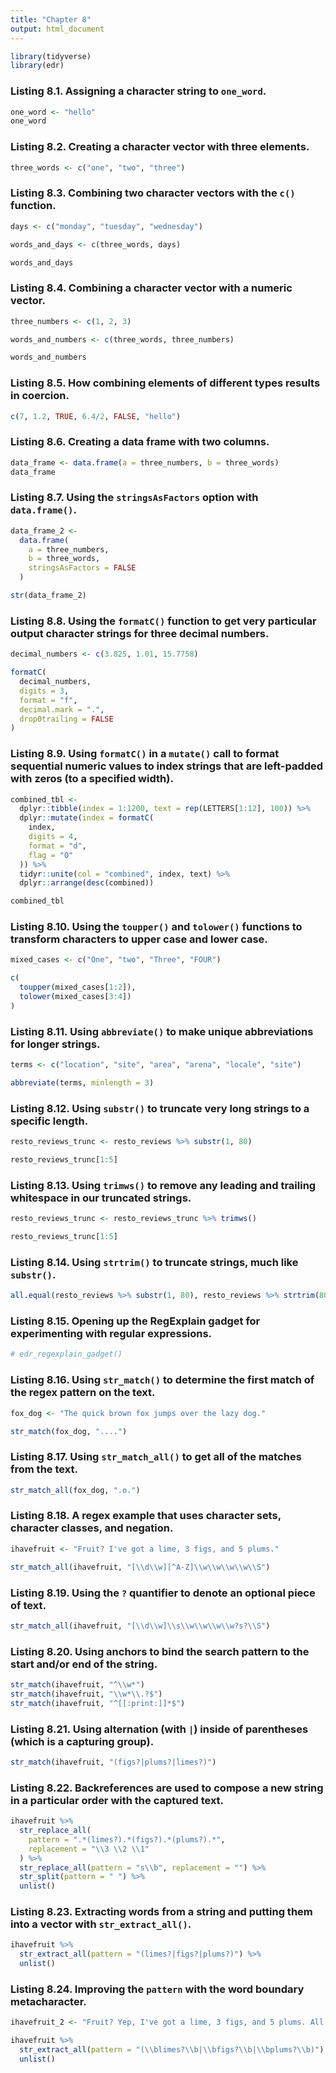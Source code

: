 ```yaml
---
title: "Chapter 8"
output: html_document
---
```


```r
library(tidyverse)
library(edr)
```

### Listing 8.1. Assigning a character string to `one_word`.

```r
one_word <- "hello"
one_word
```

### Listing 8.2. Creating a character vector with three elements.

```r
three_words <- c("one", "two", "three")
```

### Listing 8.3. Combining two character vectors with the `c()` function.

```r
days <- c("monday", "tuesday", "wednesday")

words_and_days <- c(three_words, days)

words_and_days
```

### Listing 8.4. Combining a character vector with a numeric vector.

```r
three_numbers <- c(1, 2, 3)

words_and_numbers <- c(three_words, three_numbers)

words_and_numbers
```

### Listing 8.5. How combining elements of different types results in coercion.

```r
c(7, 1.2, TRUE, 6.4/2, FALSE, "hello")
```

### Listing 8.6. Creating a data frame with two columns.

```r
data_frame <- data.frame(a = three_numbers, b = three_words)
data_frame
```

### Listing 8.7. Using the `stringsAsFactors` option with `data.frame()`.

```r
data_frame_2 <- 
  data.frame(
    a = three_numbers,
    b = three_words,
    stringsAsFactors = FALSE
  )

str(data_frame_2)
```


### Listing 8.8. Using the `formatC()` function to get very particular output character strings for three decimal numbers.

```r
decimal_numbers <- c(3.825, 1.01, 15.7758)

formatC(
  decimal_numbers,
  digits = 3,
  format = "f",
  decimal.mark = ".",
  drop0trailing = FALSE
)
```

### Listing 8.9. Using `formatC()` in a `mutate()` call to format sequential numeric values to index strings that are left-padded with zeros (to a specified width).

```r
combined_tbl <-
  dplyr::tibble(index = 1:1200, text = rep(LETTERS[1:12], 100)) %>%
  dplyr::mutate(index = formatC(
    index,
    digits = 4,
    format = "d",
    flag = "0"
  )) %>%
  tidyr::unite(col = "combined", index, text) %>%
  dplyr::arrange(desc(combined))

combined_tbl
```

### Listing 8.10. Using the `toupper()` and `tolower()` functions to transform characters to upper case and lower case.

```r
mixed_cases <- c("One", "two", "Three", "FOUR")

c(
  toupper(mixed_cases[1:2]),
  tolower(mixed_cases[3:4])
)
```

### Listing 8.11. Using `abbreviate()` to make unique abbreviations for longer strings.

```r
terms <- c("location", "site", "area", "arena", "locale", "site")

abbreviate(terms, minlength = 3)
```

### Listing 8.12. Using `substr()` to truncate very long strings to a specific length.

```r
resto_reviews_trunc <- resto_reviews %>% substr(1, 80)

resto_reviews_trunc[1:5]
```

### Listing 8.13. Using `trimws()` to remove any leading and trailing whitespace in our truncated strings.

```r
resto_reviews_trunc <- resto_reviews_trunc %>% trimws()

resto_reviews_trunc[1:5]
```

### Listing 8.14. Using `strtrim()` to truncate strings, much like `substr()`.

```r
all.equal(resto_reviews %>% substr(1, 80), resto_reviews %>% strtrim(80))
```

### Listing 8.15. Opening up the RegExplain gadget for experimenting with regular expressions.

```r
# edr_regexplain_gadget()
```

### Listing 8.16. Using `str_match()` to determine the first match of the regex pattern on the text.

```r
fox_dog <- "The quick brown fox jumps over the lazy dog."

str_match(fox_dog, "....")
```

### Listing 8.17. Using `str_match_all()` to get all of the matches from the text.

```r
str_match_all(fox_dog, ".o.")
```

### Listing 8.18. A regex example that uses character sets, character classes, and negation.

```r
ihavefruit <- "Fruit? I've got a lime, 3 figs, and 5 plums."

str_match_all(ihavefruit, "[\\d\\w][^A-Z]\\w\\w\\w\\w\\S")
```

### Listing 8.19. Using the `?` quantifier to denote an optional piece of text.

```r
str_match_all(ihavefruit, "[\\d\\w]\\s\\w\\w\\w\\w?s?\\S")
```

### Listing 8.20. Using anchors to bind the search pattern to the start and/or end of the string.

```r
str_match(ihavefruit, "^\\w*")
str_match(ihavefruit, "\\w*\\.?$")
str_match(ihavefruit, "^[[:print:]]*$")
```

### Listing 8.21. Using alternation (with `|`) inside of parentheses (which is a capturing group).

```r
str_match(ihavefruit, "(figs?|plums?|limes?)")
```

### Listing 8.22. Backreferences are used to compose a new string in a particular order with the captured text.

```r
ihavefruit %>%
  str_replace_all(
    pattern = ".*(limes?).*(figs?).*(plums?).*",
    replacement = "\\3 \\2 \\1"
  ) %>%
  str_replace_all(pattern = "s\\b", replacement = "") %>%
  str_split(pattern = " ") %>%
  unlist()
```

### Listing 8.23. Extracting words from a string and putting them into a vector with `str_extract_all()`.

```r
ihavefruit %>%
  str_extract_all(pattern = "(limes?|figs?|plums?)") %>%
  unlist()
```

### Listing 8.24. Improving the `pattern` with the word boundary metacharacter.

```r
ihavefruit_2 <- "Fruit? Yep, I've got a lime, 3 figs, and 5 plums. All covered in slime."

ihavefruit %>%
  str_extract_all(pattern = "(\\blimes?\\b|\\bfigs?\\b|\\bplums?\\b)") %>%
  unlist()
```



